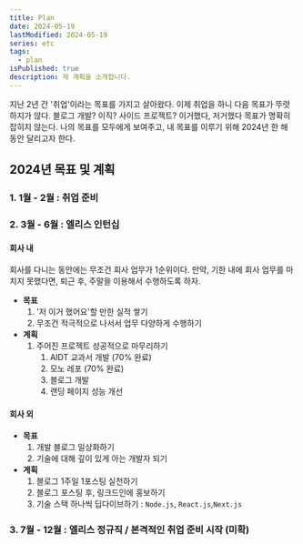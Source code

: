 ```yaml
---
title: Plan
date: 2024-05-19
lastModified: 2024-05-19
series: etc
tags: 
  - plan
isPublished: true
description: 제 계획을 소개합니다.
---
```


지난 2년 간 '취업'이라는 목표를 가지고 살아왔다. 이제 취업을 하니 다음 목표가 뚜렷하지가 않다. 블로그 개발? 이직? 사이드 프로젝트? 이거했다, 저거했다 목표가 명확히 잡히지 않는다. 나의 목표를 모두에게 보여주고, 내 목표를 이루기 위해 2024년 한 해 동안 달리고자 한다.

## 2024년 목표 및 계획

### 1. 1월 - 2월 : 취업 준비
### 2. 3월 - 6월 : 엘리스 인턴십
#### 회사 내
회사를 다니는 동안에는 무조건 회사 업무가 1순위이다. 만약, 기한 내에 회사 업무를 마치지 못했다면, 퇴근 후, 주말을 이용해서 수행하도록 하자.
- **목표**
    1. '저 이거 했어요'할 만한 실적 쌓기
    2. 무조건 적극적으로 나서서 업무 다양하게 수행하기
- **계획**
    1. 주어진 프로젝트 성공적으로 마무리하기
        1. AIDT 교과서 개발 (70% 완료)
        2. 모노 레포 (70% 완료)
        3. 블로그 개발
        4. 랜딩 페이지 성능 개선

#### 회사 외
- **목표**
    1. 개발 블로그 일상화하기
    2. 기술에 대해 깊이 있게 아는 개발자 되기
- **계획**
    1. 블로그 1주일 1포스팅 실천하기
    2. 블로그 포스팅 후, 링크드인에 홍보하기
    3. 기술 스택 하나씩 딥다이브하기 : `Node.js`, `React.js`,`Next.js`

### 3. 7월 - 12월 : 엘리스 정규직 / 본격적인 취업 준비 시작 (미확)